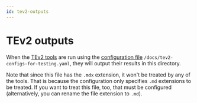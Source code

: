 ```yaml
---
id: tev2-outputs
---
```


# TEv2 outputs

When the [TEv2 tools](@tev2) are run using the [configuration file](@tev2)
`/docs/tev2-configs-for-testing.yaml`, they will output their results in this directory.

Note that since this file has the `.mdx` extension, it won't be treated by any of the tools.
That is because the configuration only specifies `.md` extensions to be treated.
If you want to treat this file, too, that must be configured
(alternatively, you can rename the file extension to `.md`).